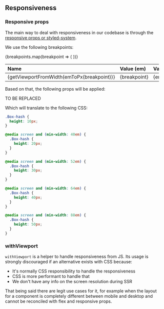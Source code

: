 
<Meta title="Pages/Responsiveness" />

## Responsiveness

### Responsive props

The main way to deal with responsiveness in our codebase is through
the [responsive props or styled-system](https://styled-system.com/responsive-styles).

We use the following breakpoints:

<table style={{ maxWidth: 350, width: '100%' }}>
  <thead>
    <th align="left">Name</th>
    <th align="left">Value (em)</th>
    <th align="left">Value (px)</th>
  </thead>
  <tbody>
    {breakpoints.map(breakpoint => (
      <tr key={breakpoint}>
        <td>{getViewportFromWidth(emToPx(breakpoint))}</td>
        <td>{breakpoint}</td>
        <td>{emToPx(breakpoint)}px</td>
      </tr>
    ))}
  </tbody>
</table>

Based on that, the following props will be applied:

TO BE REPLACED

Which will translate to the following CSS:

```css
.Box-hash {
  height: 10px;
}

@media screen and (min-width: 40em) {
  .Box-hash {
    height: 20px;
  }
}

@media screen and (min-width: 52em) {
  .Box-hash {
    height: 30px;
  }
}

@media screen and (min-width: 64em) {
  .Box-hash {
    height: 40px;
  }
}

@media screen and (min-width: 88em) {
  .Box-hash {
    height: 50px;
  }
}
```

### withViewport

`withViewport` is a helper to handle responsiveness from JS. Its usage is strongly discouraged if an alternative exists with CSS because:

- It's normally CSS responsibility to handle the responsiveness
- CSS is more performant to handle that
- We don't have any info on the screen resolution during SSR

That being said there are legit use cases for it, for example when the layout for a component
is completely different between mobile and desktop and cannot be reconciled with flex and
responsive props.
